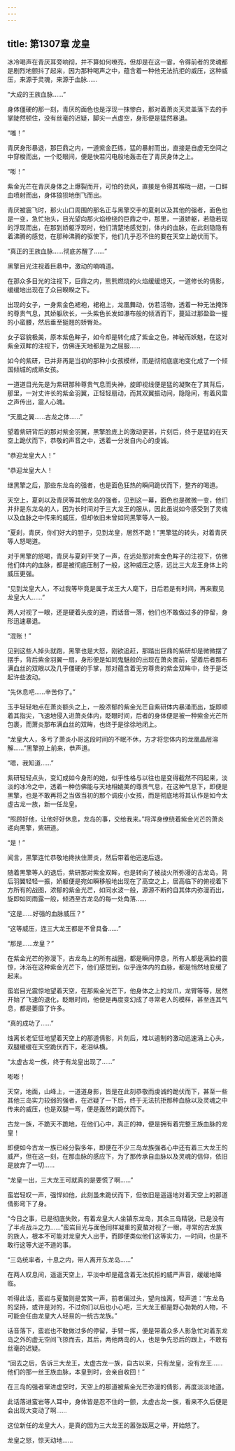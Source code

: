 ```yaml
---
---
---
```

title: 第1307章 龙皇
---



冰冷喝声在青厌耳旁响彻，并不算如何嘹亮，但却是在这一霎，令得前者的灵魂都是剧烈地颤抖了起来，因为那种喝声之中，蕴含着一种他无法抗拒的威压，这种威压，来源于灵魂，来源于血脉……

“大成的王族血脉……”

身体僵硬的那一刻，青厌的面色也是浮现一抹惨白，那对着萧炎天灵盖落下去的手掌陡然顿住，没有丝毫的迟疑，脚尖一点虚空，身形便是猛然暴退。

“嗤！”

青厌身形暴退，那巨鼎之内，一道紫金匹练，猛的暴射而出，直接是自虚无空间之中穿梭而出，一个眨眼间，便是快若闪电般地轰击在了青厌身体之上。

“嘭！”

紫金光芒在青厌身体之上爆裂而开，可怕的劲风，直接是令得其喉咙一甜，一口鲜血喷射而出，身体狼狈地倒飞而出。

青厌被震飞时，那火山口周围的那名正与黑擎交手的夏刹以及其他的强者，面色也是一变，急忙抬头，目光望向那火焰缭绕的巨鼎之中，那里，一道娇躯，若隐若现的浮现而出，在那到娇躯浮现时，他们清楚地感觉到，体内的血脉，在此刻隐隐有着沸腾的感觉，在那种沸腾的驱使下，他们几乎忍不住的要在天空上跪伏而下。

“真正的王族血脉……彻底苏醒了……”

黑擎目光注视着巨鼎中，激动的喃喃道。

在那众多目光的注视下，巨鼎之内，熊熊燃烧的火焰缓缓熄灭，一道修长的倩影，缓缓地出现在了众目睽睽之下。

出现的女子，一身紫金色裙袍，裙袍上，龙凰舞动，仿若活物，透着一种无法掩饰的尊贵气息，其娇躯欣长，一头紫色长发如瀑布般的倾洒而下，蔓延过那盈盈一握的小蛮腰，然后垂至挺翘的娇臀处。

女子容貌极美，原本紫色眸子，如今却是转化成了紫金之色，神秘而妖魅，在这对紫金双眸的注视下，仿佛连天地都是为之屈服……

如今的紫研，已并非再是当初的那种小女孩模样，而是彻彻底底地变化成了一个倾国倾城的成熟女孩。

一道道目光先是为紫研那种尊贵气息而失神，旋即视线便是猛的凝聚在了其背后，那里，一对丈许长的紫金羽翼，正轻轻扇动，而其双翼振动间，隐隐间，有着风雷之声传出，震人心魄。

“天凰之翼……古龙之体……”

望着紫研背后的那对紫金羽翼，黑擎脸庞上的激动更甚，片刻后，终于是猛的在天空上跪伏而下，恭敬的声音之中，透着一分发自内心的虔诚。

“恭迎龙皇大人！”

“恭迎龙皇大人！

继黑擎之后，那些东龙岛的强者，也是面色狂热的瞬间跪伏而下，整齐的喝道。

天空上，夏刹以及青厌等其他龙岛的强者，见到这一幕，面色也是微微一变，他们并非是东龙岛的人，因为长时间对于三大龙王的服从，因此虽说如今感受到了灵魂以及血脉之中传来的威压，但却依旧未曾如同黑擎等人一般。

“夏刹，青厌，你们好大的胆子，见到龙皇，居然不跪！”黑擎猛的转头，对着青厌等人怒喝道。

对于黑擎的怒喝，青厌与夏刹干笑了一声，在远处那对紫金色眸子的注视下，仿佛他们体内的血脉，都是被彻底压制了一般，这种威压之感，远比三大龙王身体上的威压更强。

“见到龙皇大人，不过我等毕竟是属于龙王大人麾下，日后若是有时间，再来觐见龙皇大人……”

两人对视了一眼，还是硬着头皮的道，而话音一落，他们也不敢做过多的停留，身形迅速暴退。

“混账！”

见到这些人掉头就跑，黑擎也是大怒，刚欲追赶，那踏出巨鼎的紫研却是微微摆了摆手，背后紫金羽翼一扇，身形便是如同鬼魅般的出现在萧炎面前，望着后者那布满血丝的双眼以及几乎僵硬的手掌，那对蕴含着无穷尊贵的紫金双眸中，终于是泛起许些波动。

“先休息吧……辛苦你了。”

玉手轻轻地点在萧炎额头之上，一股浓郁的紫金光芒自紫研体内暴涌而出，旋即顺着其指尖，飞速地侵入进萧炎体内，眨眼时间，后者的身体便是被一种紫金光芒所包裹，而萧炎那布满血丝的双眸，也终于是徐徐地闭上。

“龙皇大人，多亏了萧炎小哥这段时间的不眠不休，方才将您体内的龙凰晶层溶解……”黑擎掠上前来，恭声道。

“嗯，我知道……”

紫研轻轻点头，变幻成如今身形的她，似乎性格与以往也是变得截然不同起来，淡淡的冰冷之中，透着一种仿佛能与天地相媲美的尊贵气息，在这种气息下，即便是黑擎，也是不敢再将之当做当初的那个调皮小女孩，而是彻底地将其认作是如今太虚古龙一族，新一任龙皇。

“照顾好他，让他好好休息，龙岛的事，交给我来。”将浑身缭绕着紫金光芒的萧炎递向黑擎，紫研道。

“是！”

闻言，黑擎连忙恭敬地搀扶住萧炎，然后带着他迅速后退。

随着黑擎等人的退后，紫研那对紫金双眸，也是转向了被战火所弥漫的古龙岛，背后羽翼轻轻一振，娇躯便是宛如瞬移般地出现在了高空之上，居高临下的俯视着下方所有的战图，浓郁的紫金光芒，如同水波一般，源源不断的自其体内弥漫而出，旋即如同雨露一般，倾洒至古龙岛的每一处角落……

“这是……好强的血脉威压？”

“这等威压，连三大龙王都是不曾具备……”

“那是……龙皇？”

在紫金光芒的弥漫下，古龙岛上的所有战圈，都是瞬间停息，所有人都是满脸的震惊，沐浴在这种紫金光芒下，他们感觉到，似乎连体内的血脉，都是悄然地变缓了起来。

蛮岩目光震惊地望着天空，在那紫金光芒下，他身体之上的龙爪，龙臂等等，居然开始了飞速的退化，眨眼时间，他便是再度变幻成了寻常老人的模样，甚至连其气息，都是萎靡了许多。

“真的成功了……”

烛离长老怔怔地望着天空上的那道倩影，片刻后，难以遏制的激动迅速涌上心头，双腿缓缓在天空跪伏而下，老泪纵横。

“太虚古龙一族，终于有龙皇出现了……”

嘭嘭！

天空，地面，山峰上，一道道身影，皆是在此刻恭敬而虔诚的跪伏而下，甚至一些其他三岛实力较弱的强者，在迟疑了一下后，终于无法抗拒那种血脉以及灵魂之中传来的威压，也是双腿一弯，便是轰然的跪伏而下。

古龙一族，不跪天不跪地，在他们心中，真正的神，便是拥有着完整王族血脉的龙皇！

即便如今古龙一族已经分裂多年，即便在不少三岛龙族强者心中还有着三大龙王的威严，但在这一刻，在那血脉的感应下，为了那传承自血脉以及灵魂的信仰，依旧是放弃了一切……

“龙皇一出，三大龙王可就真的是要慌了啊……”

蛮岩轻叹一声，强悍如他，此刻虽未跪伏而下，但依旧是遥遥地对着天空上的那道倩影弯下了身。

“今日之事，已是彻底失败，有着龙皇大人坐镇东龙岛，其余三岛精锐，已是没有了半点战斗之力……”蛮岩目光与面色同样凝重的夏螯对视了一眼，寻常的古龙族的族人，根本不可能对龙皇大人出手，而即便类似他们这等实力，一时间，也是不敢行这等大逆不道的事。

“三岛统率者，十息之内，带人离开东龙岛……”

在两人叹息间，遥遥天空上，平淡中却是蕴含着无法抗拒的威严声音，缓缓地降临。

听得此话，蛮岩与夏螯则是苦笑一声，前者偏过头，望向烛离，轻声道：“东龙岛的坚持，或许是对的，不过你们以后也小心吧，三大龙王都是野心勃勃的人物，不可能会任由龙皇大人轻易的一统古龙族。”

话音落下，蛮岩也不敢做过多的停留，手臂一挥，便是带着众多人影急忙对着东龙岛之外的虚无空间飞掠而去，其后，两他两岛的人，也是争先恐后的跟上，不敢有丝毫的迟疑。

“回去之后，告诉三大龙王，太虚古龙一族，自古以来，只有龙皇，没有龙王……他们的那一丝王族血脉，本皇到时，会亲自收回！”

在三岛的强者窜进虚空时，天空上的那道被紫金光芒弥漫的倩影，再度淡淡地道。

此话落进蛮岩等人耳中，身体皆是忍不住的一颤，太虚古龙一族，看来不久后便是会出现大变动了啊……

这位新任的龙皇大人，是真的因为三大龙王的嚣张跋扈之举，开始怒了。

龙皇之怒，惊天动地……